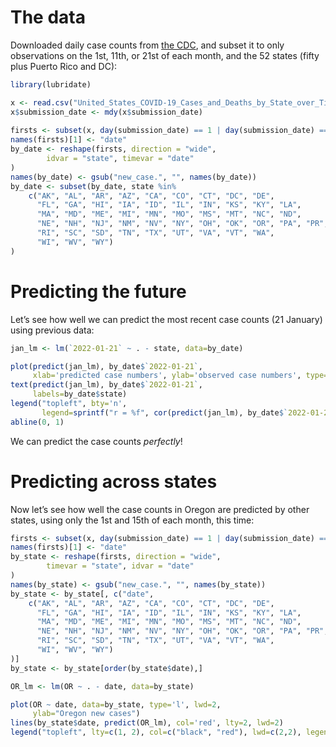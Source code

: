 
# The data

Downloaded daily case counts
from [the CDC](https://data.cdc.gov/Case-Surveillance/United-States-COVID-19-Cases-and-Deaths-by-State-o/9mfq-cb36),
and subset it to only observations on the 1st, 11th, or 21st of each month,
and the 52 states (fifty plus Puerto Rico and DC):
```r
library(lubridate)

x <- read.csv("United_States_COVID-19_Cases_and_Deaths_by_State_over_Time.csv")
x$submission_date <- mdy(x$submission_date)
    
firsts <- subset(x, day(submission_date) == 1 | day(submission_date) == 11 | day(submission_date) == 21)[,c("submission_date", "state", "new_case")]
names(firsts)[1] <- "date"
by_date <- reshape(firsts, direction = "wide",
        idvar = "state", timevar = "date"
)
names(by_date) <- gsub("new_case.", "", names(by_date))
by_date <- subset(by_date, state %in%
    c("AK", "AL", "AR", "AZ", "CA", "CO", "CT", "DC", "DE", 
      "FL", "GA", "HI", "IA", "ID", "IL", "IN", "KS", "KY", "LA", 
      "MA", "MD", "ME", "MI", "MN", "MO", "MS", "MT", "NC", "ND", 
      "NE", "NH", "NJ", "NM", "NV", "NY", "OH", "OK", "OR", "PA", "PR", 
      "RI", "SC", "SD", "TN", "TX", "UT", "VA", "VT", "WA", 
      "WI", "WV", "WY")
)
```

# Predicting the future

Let's see how well we can predict the most recent case counts (21 January)
using previous data:

```r
jan_lm <- lm(`2022-01-21` ~ . - state, data=by_date)

plot(predict(jan_lm), by_date$`2022-01-21`,
     xlab='predicted case numbers', ylab='observed case numbers', type='n')
text(predict(jan_lm), by_date$`2022-01-21`,
     labels=by_date$state)
legend("topleft", bty='n',
       legend=sprintf("r = %f", cor(predict(jan_lm), by_date$`2022-01-21`)))
abline(0, 1)

```

We can predict the case counts *perfectly*!

# Predicting across states

Now let's see how well the case counts in Oregon
are predicted by other states,
using only the 1st and 15th of each month, this time:

```r
firsts <- subset(x, day(submission_date) == 1 | day(submission_date) == 15 )[,c("submission_date", "state", "new_case")]
names(firsts)[1] <- "date"
by_state <- reshape(firsts, direction = "wide",
        timevar = "state", idvar = "date"
)
names(by_state) <- gsub("new_case.", "", names(by_state))
by_state <- by_state[, c("date", 
    c("AK", "AL", "AR", "AZ", "CA", "CO", "CT", "DC", "DE", 
      "FL", "GA", "HI", "IA", "ID", "IL", "IN", "KS", "KY", "LA", 
      "MA", "MD", "ME", "MI", "MN", "MO", "MS", "MT", "NC", "ND", 
      "NE", "NH", "NJ", "NM", "NV", "NY", "OH", "OK", "OR", "PA", "PR", 
      "RI", "SC", "SD", "TN", "TX", "UT", "VA", "VT", "WA", 
      "WI", "WV", "WY")
)]
by_state <- by_state[order(by_state$date),]

OR_lm <- lm(OR ~ . - date, data=by_state)

plot(OR ~ date, data=by_state, type='l', lwd=2,
     ylab="Oregon new cases")
lines(by_state$date, predict(OR_lm), col='red', lty=2, lwd=2)
legend("topleft", lty=c(1, 2), col=c("black", "red"), lwd=c(2,2), legend=c("observed", "predicted using other states"))


```
